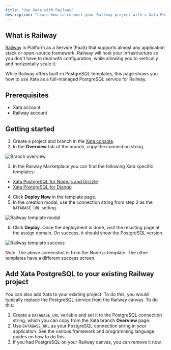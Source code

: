 ```yaml
---
title: "Use Xata with Railway"
description: "Learn how to connect your Railway project with a Xata PostgreSQL database."
---
```


## What is Railway

[Railway](https://railway.com?utm_medium=integration&utm_source=docs&utm_campaign=xata) is Platform as a Service (PaaS) that supports almost any application stack or open-source framework. Railway will host your infrastructure so you don't have to deal with configuration, while allowing you to vertically and horizontally scale it.

While Railway offers built-in PostgreSQL templates, this page shows you how to use Xata as a full-managed PostgreSQL service for Railway.

## Prerequisites

- Xata account
- Railway account

## Getting started

1. Create a project and branch in the [Xata console](https://console.xata.io).
2. In the **Overview** tab of the branch, copy the connection string.

![Branch overview](assets/images/branch-overview.png)

3. In the Railway Marketplace you can find the following Xata specific templates:

* [Xata PostgreSQL for Node.js and Drizzle](https://railway.com/deploy/xata-postgresql-nodejs-drizzle?utm_medium=integration&utm_source=docs&utm_campaign=xata)
* [Xata PostgreSQL for Django](https://railway.com/deploy/xata-postgresql-django?utm_medium=integration&utm_source=docs&utm_campaign=xata)


4. Click **Deploy Now** in the template page.
5. In the creation modal, use the connection string from step 2 as the `DATABASE_URL` setting.

![Railway template modal](assets/images/railway-template-install.png)

6. Click **Deploy**. Once the deployment is done, visit the resulting page at the assign domain. On success, it should show the PostgreSQL version.

![Railway template success](assets/images/railway-template-success.png)

Note: The above screenshot is from the Node.js template. The other templates have a different success screen.


## Add Xata PostgreSQL to your existing Railway project

You can also add Xata to your existing project. To do this, you would typically replace the PostgreSQL service from the Railway canvas. To do this:

1. Create a `DATABASE_URL` variable and set it to the PostgreSQL connection string, which you can copy from the Xata branch **Overview** page.
2. Use `DATABASE_URL` as your PostgreSQL connection string in your application. See the various framework and programming language guides on how to do this.
3. If you had PostgreSQL on your Railway canvas, you can remove it now.